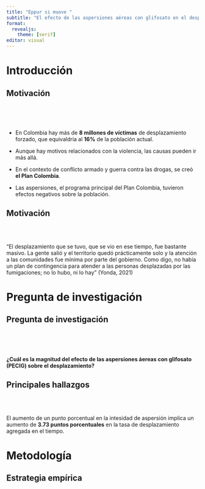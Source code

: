 ```yaml
---
title: "Eppur si muove "
subtitle: "El efecto de las aspersiones aéreas con glifosato en el desplazamiento forzado en Colombia"
format:
  revealjs: 
    theme: [serif]
editor: visual
---
```


# Introducción

## Motivación {.smaller}

\
\
\

-   En Colombia hay más de **8 millones de víctimas** de desplazamiento forzado,  que equivaldría al **16%** de la población actual.
\

-   Aunque hay motivos relacionados con la violencia, las causas pueden ir más allá.
\

-   En el contexto de conflicto armado y guerra contra las drogas, se creó **el Plan Colombia**.
\

- Las aspersiones, el programa principal del Plan Colombia, tuvieron efectos negativos sobre la población.


## Motivación 

\
\

“El desplazamiento que se tuvo, que se vio en ese tiempo, fue bastante masivo. La gente salió y el territorio quedó prácticamente solo y la atención a las comunidades fue mínima por parte del gobierno. Como digo, no había un plan de contingencia para atender a las personas desplazadas por las fumigaciones; no lo hubo, ni lo hay” (Yonda, 2021)


# Pregunta de investigación

## Pregunta de investigación

\
\
\

**¿Cuál es la magnitud del efecto de las aspersiones áereas con glifosato (PECIG) sobre el desplazamiento?**


## Principales hallazgos

\
\

El aumento de un punto porcentual en la intesidad de aspersión implica un aumento de **3.73 puntos porcentuales** en la tasa de desplazamiento agregada en el tiempo. 

# Metodología

## Estrategia empírica {.smaller}

